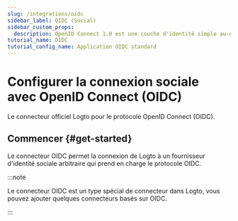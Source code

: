 ```yaml
---
slug: /integrations/oidc
sidebar_label: OIDC (Social)
sidebar_custom_props:
  description: OpenID Connect 1.0 est une couche d'identité simple au-dessus du protocole OAuth 2.0.
tutorial_name: OIDC
tutorial_config_name: Application OIDC standard
---
```




# Configurer la connexion sociale avec OpenID Connect (OIDC)

Le connecteur officiel Logto pour le protocole OpenID Connect (OIDC).

<GuideTip />

## Commencer \{#get-started}

Le connecteur OIDC permet la connexion de Logto à un fournisseur d'identité sociale arbitraire qui prend en charge le protocole OIDC.

:::note

Le connecteur OIDC est un type spécial de connecteur dans Logto, vous pouvez ajouter quelques connecteurs basés sur OIDC.

:::

<Integration />
